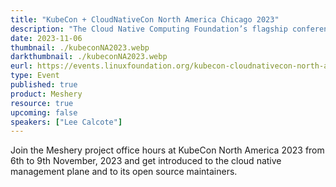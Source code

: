 ---
title: "KubeCon + CloudNativeCon North America Chicago 2023"
description: "The Cloud Native Computing Foundation’s flagship conference gathers adopters and technologists from leading open source and cloud native communities."
date: 2023-11-06
thumbnail: ./kubeconNA2023.webp
darkthumbnail: ./kubeconNA2023.webp
eurl: https://events.linuxfoundation.org/kubecon-cloudnativecon-north-america/
type: Event
published: true
product: Meshery
resource: true
upcoming: false
speakers: ["Lee Calcote"]
---
Join the Meshery project office hours at KubeCon North America 2023 from 6th to 9th November, 2023 and get introduced to the cloud native management plane and to its open source maintainers.

